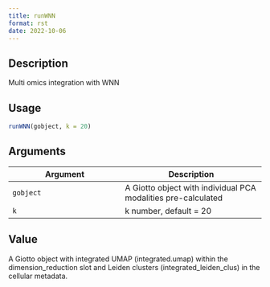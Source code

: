 ```yaml
--- 
title: runWNN 
format: rst 
date: 2022-10-06 
--- 
```


## Description

Multi omics integration with WNN


## Usage

```r
runWNN(gobject, k = 20)
```


## Arguments

Argument      |Description
------------- |----------------
`gobject`     |     A Giotto object with individual PCA modalities pre-calculated
`k`     |     k number, default = 20


## Value

A Giotto object with integrated UMAP (integrated.umap) within the dimension_reduction slot and Leiden clusters (integrated_leiden_clus) in the cellular metadata.


